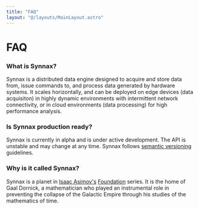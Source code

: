 ```yaml
---
title: "FAQ"
layout: "@/layouts/MainLayout.astro"
---
```


# FAQ

### What is Synnax?

Synnax is a distributed data engine designed to acquire and store data
from, issue commands to, and process data generated by hardware systems. It
scales horizontally, and can be deployed on edge devices (data acquisiton) in
highly dynamic environments with intermittent network connectivity, or in cloud
environments (data processing) for high performance analysis.

### Is Synnax production ready?

Synnax is currently in alpha and is under active development. The API is
unstable and may change at any time. Synnax follows [semantic versioning](https://semver.org/)
guidelines.

### Why is it called Synnax?

Synnax is a planet in [Isaac Asimov's](https://en.wikipedia.org/wiki/Isaac_Asimov)
[Foundation](https://en.wikipedia.org/wiki/Foundation_series) series. It is the home
of Gaal Dornick, a mathematician who played an instrumental role in preventing the
collapse of the Galactic Empire through his studies of the mathematics of time.
